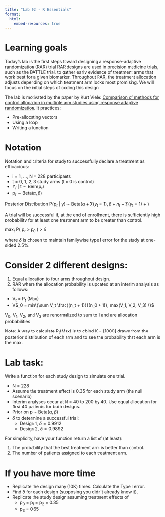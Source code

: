 ```yaml
---
title: "Lab 02 - R Essentials"
format:
  html:
    embed-resources: true
---
```


# Learning goals

Today’s lab is the first steps toward designing a response-adaptive randomization (RAR) trial  RAR designs are used in precision medicine trials, such as the [BATTLE trial](https://aacrjournals.org/cancerdiscovery/article/1/1/44/2198?casa_token=pK1gZcX-FgkAAAAA:KmsD6qnoaOMxqHJlg0VGlmqr2nqIl49Xupuh0FX7nnJXNjtdBwVWsdmVtUIXKdEWQ_e5i9pG), to gather early evidence of treatment arms that work best for a given biomarker.  Throughout RAR, the treatment allocation adjusts depending on which treatment arm looks most promising.  We will focus on the initial steps of coding this design.

The lab is motivated by the paper by Kurt Viele: [Comparison of methods for control allocation in multiple arm studies using response adaptive randomization](https://journals.sagepub.com/doi/pdf/10.1177/1740774519877836).  It practices:

* Pre-allocating vectors
* Using a loop
* Writing a function

# Notation 

Notation and criteria for study to successfully declare a treatment as efficacious:

* i = 1, $\dots$, N = 228 participants
* t = 0, 1, 2, 3 study arms (t = 0 is control)
* Y$_i$ | t $\sim$ Bern(p$_t$)
* p$_t$ $\sim$ Beta($\alpha, \beta$)

Posterior Distribution P(p$_t$ | y) $\sim$ Beta($\alpha + \sum(y_t = 1), \beta + n_t - \sum(y_t = 1)$ + )

A trial will be successful if, at the end of enrollment, there is sufficiently high probability for at least one treatment arm to be greater than control.

max$_t$ P( p$_t$ > p$_0$ ) > $\delta$

where $\delta$ is chosen to maintain familywise type I error for the study at one-sided 2.5\%.


# Consider 2 different designs:

1.	Equal allocation to four arms throughout design.
2.	RAR where the allocation probability is updated at an interim analysis as follows:

* V$_t$ = P$_t$ (Max)
* V$_0 = min\{\sum V_t \frac{(n_t + 1)}{(n_0 + 1)}, max(V_1, V_2, V_3) \}$

V$_0$, V$_1$, V$_2$, and V$_3$ are renormalized to sum to 1 and are allocation probabilities

Note: A way to calculate P$_t$(Max) is to cbind K = [1000] draws from the posterior distribution of each arm and to see the probability that each arm is the max.


# Lab task:

Write a function for each study design to simulate one trial.  

* N = 228
* Assume the treatment effect is 0.35 for each study arm (the null scenario)
* Interim analyses occur at N = 40 to 200 by 40.  Use equal allocation for first 40 patients for both designs.
* Prior on p$_t \sim$ Beta($\alpha, \beta$)
* $\delta$ to determine a successful trial:
  * Design 1, $\delta = 0.9912$
  * Design 2, $\delta = 0.9892$

For simplicity, have your function return a list of (at least):

1. The probability that the best treatment arm is better than control.
2. The number of patients assigned to each treatment arm.


# If you have more time

* Replicate the design many (10K) times.  Calculate the Type I error.
* Find $\delta$ for each design (supposing you didn't already know it).
* Replicate the study design assuming treatment effects of 
  * p$_0$ = p$_1$ = p$_2$ = 0.35
  * p$_3$ = 0.65




